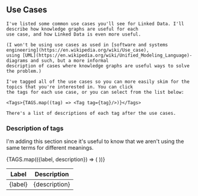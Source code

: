 
<Content>
    <h2 className="subtitle">Use Cases</h2>

    I've listed some common use cases you'll see for Linked Data. I'll describe how knowledge graphs are useful for each
    use case, and how Linked Data is even more useful.

    (I won't be using use cases as used in [software and systems engineering](https://en.wikipedia.org/wiki/Use_case),
    using [UML](https://en.wikipedia.org/wiki/Unified_Modeling_Language)-diagrams and such, but a more informal
    description of cases where knowledge graphs are useful ways to solve the problem.)

    I've tagged all of the use cases so you can more easily skim for the topics that you're interested in. You can click
    the tags for each use case, or you can select from the list below:

    <Tags>{TAGS.map((tag) => <Tag tag={tag}/>)}</Tags>

    There's a list of descriptions of each tag after the use cases.
</Content>

<DataLakes/>
<FraudDetection/>
<ImproveSEO />
<DataPreparation/>
<InteroperableAppsAndWebpages />
<SemanticAnalysis/>

<Content>
    <h3 className="subtitle">Description of tags</h3>
    <p>I'm adding this section since it's useful to know that we aren't using the same terms for different meanings.</p>
    <table className="table is-striped is-">
        <thead>
        <tr>
            <th>Label</th>
            <th>Description</th>
        </tr>
        </thead>
        <tbody>
        {TAGS.map(({label, description}) => (
            <tr>
                <td>{label}</td>
                <td>{description}</td>
            </tr>
        ))}
        </tbody>
    </table>
</Content>